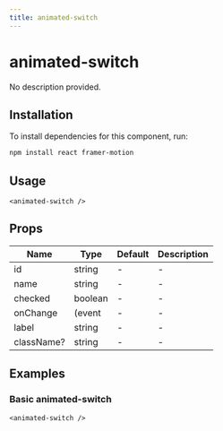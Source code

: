 ```yaml
---
title: animated-switch
---
```


# animated-switch

No description provided.

## Installation
To install dependencies for this component, run:
```bash
npm install react framer-motion
```

## Usage
```tsx
<animated-switch />
```

## Props
| Name      | Type     | Default | Description                 |
|-----------|----------|---------|-----------------------------|
| id | string | - | - |
| name | string | - | - |
| checked | boolean | - | - |
| onChange | (event | - | - |
| label | string | - | - |
| className? | string | - | - |

## Examples

### Basic animated-switch
```tsx
<animated-switch />
```

